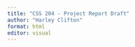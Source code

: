 ```yaml
---
title: "CSS 204 - Project Report Draft"
author: "Harley Clifton"
format: html
editor: visual
---
```


